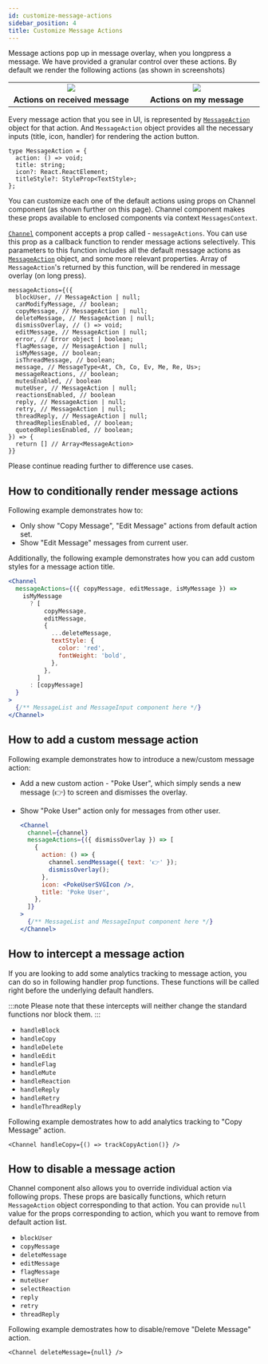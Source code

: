 ```yaml
---
id: customize-message-actions
sidebar_position: 4
title: Customize Message Actions
---
```



Message actions pop up in message overlay, when you longpress a message. We have provided a granular control over these actions.
By default we render the following actions (as shown in screenshots)

<table>
  <tr>
    <td align='center' width='33%'>
      <img src={messageActions} />
    </td>
    <td align='center' width='33%'>
      <img src={myMessageActions} />
    </td>
  </tr>
  <tr></tr>
  <tr>
    <td align='center'>
      <strong>Actions on received message</strong>
    </td>
    <td align='center'>
      <strong>Actions on my message</strong>
    </td>
  </tr>
</table>

Every message action that you see in UI, is represented by [`MessageAction`](../object-types/message_action.mdx) object for that action. And `MessageAction` object provides all the necessary inputs (title, icon, handler) for rendering the action button.

```tsx
type MessageAction = {
  action: () => void;
  title: string;
  icon?: React.ReactElement;
  titleStyle?: StyleProp<TextStyle>;
};
```

You can customize each one of the default actions using props on Channel component (as shown further on this page). Channel component makes these props available to enclosed components via context `MessagesContext`.

[`Channel`](../) component accepts a prop called - `messageActions`. You can use this prop as a callback function to render message actions selectively.
This parameters to this function includes all the default message actions as [`MessageAction`](../object-types/message_action.mdx) object, and some more relevant properties. Array of `MessageAction`'s returned by this function, will be rendered in message overlay (on long press).

```tsx
messageActions={({
  blockUser, // MessageAction | null;
  canModifyMessage, // boolean;
  copyMessage, // MessageAction | null;
  deleteMessage, // MessageAction | null;
  dismissOverlay, // () => void;
  editMessage, // MessageAction | null;
  error, // Error object | boolean;
  flagMessage, // MessageAction | null;
  isMyMessage, // boolean;
  isThreadMessage, // boolean;
  message, // MessageType<At, Ch, Co, Ev, Me, Re, Us>;
  messageReactions, // boolean;
  mutesEnabled, // boolean
  muteUser, // MessageAction | null;
  reactionsEnabled, // boolean
  reply, // MessageAction | null;
  retry, // MessageAction | null;
  threadReply, // MessageAction | null;
  threadRepliesEnabled, // boolean;
  quotedRepliesEnabled, // boolean;
}) => {
  return [] // Array<MessageAction>
}}
```

Please continue reading further to difference use cases.

## How to conditionally render message actions

Following example demonstrates how to:

- Only show "Copy Message", "Edit Message" actions from default action set.
- Show "Edit Message" messages from current user.

Additionally, the following example demonstrates how you can add custom styles for a message action title.

```jsx
<Channel
  messageActions={({ copyMessage, editMessage, isMyMessage }) =>
    isMyMessage
      ? [
          copyMessage,
          editMessage,
          {
            ...deleteMessage,
            textStyle: {
              color: 'red',
              fontWeight: 'bold',
            },
          },
        ]
      : [copyMessage]
  }
>
  {/** MessageList and MessageInput component here */}
</Channel>
```

## How to add a custom message action

Following example demonstrates how to introduce a new/custom message action:

- Add a new custom action - "Poke User", which simply sends a new message (👉) to screen and dismisses the overlay.
- Show "Poke User" action only for messages from other user.

  ```jsx
  <Channel
    channel={channel}
    messageActions={({ dismissOverlay }) => [
      {
        action: () => {
          channel.sendMessage({ text: '👉' });
          dismissOverlay();
        },
        icon: <PokeUserSVGIcon />,
        title: 'Poke User',
      },
    ]}
  >
    {/** MessageList and MessageInput component here */}
  </Channel>
  ```

## How to intercept a message action

If you are looking to add some analytics tracking to message action, you can do so in following handler prop functions.
These functions will be called right before the underlying default handlers.

:::note
Please note that these intercepts will neither change the standard functions nor block them.
:::

- `handleBlock`
- `handleCopy`
- `handleDelete`
- `handleEdit`
- `handleFlag`
- `handleMute`
- `handleReaction`
- `handleReply`
- `handleRetry`
- `handleThreadReply`

Following example demostrates how to add analytics tracking to "Copy Message" action.

```tsx
<Channel handleCopy={() => trackCopyAction()} />
```

## How to disable a message action

Channel component also allows you to override individual action via following props. These props are basically functions, which return `MessageAction` object corresponding to that action.
You can provide `null` value for the props corresponding to action, which you want to remove from default action list.

- `blockUser`
- `copyMessage`
- `deleteMessage`
- `editMessage`
- `flagMessage`
- `muteUser`
- `selectReaction`
- `reply`
- `retry`
- `threadReply`

<!-- With the exception of `selectReaction`, all of the functions are provided the `message` (as parameter) they are called on and must return a `MessageAction` for use in the context menu. `selectReaction` is also provided the `message` but should return an async function that takes a `reactionType`. This is called with the selected reaction type when a reaction is selected in the context menu. -->

Following example demostrates how to disable/remove "Delete Message" action.

```tsx
<Channel deleteMessage={null} />
```
